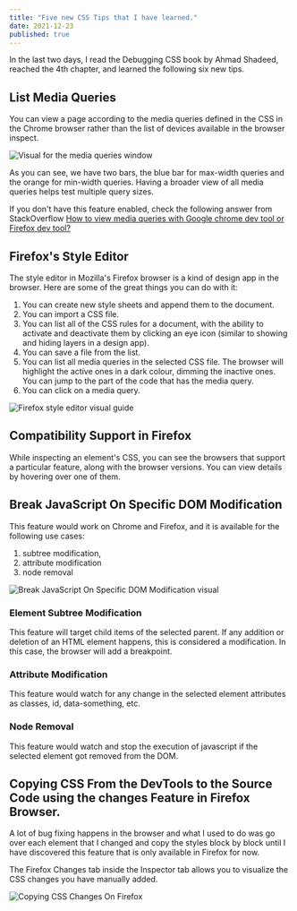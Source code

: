 ```yaml
---
title: "Five new CSS Tips that I have learned."
date: 2021-12-23
published: true
---
```


In the last two days, I read the Debugging CSS book by Ahmad Shadeed, reached the 4th chapter, and learned the following six new tips.

## List Media Queries

You can view a page according to the media queries defined in the CSS in the Chrome browser rather than the list of devices available in the browser inspect.

![Visual for the media queries window ](../assets/images/blog/list-media-queries.png 'Page 46 in the Debugging CSS book by Ahmad Shadeed')

As you can see, we have two bars, the blue bar for max-width queries and the orange for min-width queries. Having a broader view of all media queries helps test multiple query sizes.

If you don't have this feature enabled, check the following answer from StackOverflow [How to view media queries with Google chrome dev tool or Firefox dev tool?](https://stackoverflow.com/questions/42699978/how-to-view-media-queries-with-google-chrome-dev-tool-or-firefox-dev-tool)

## Firefox's Style Editor

The style editor in Mozilla's Firefox browser is a kind of design app in the browser. Here are some of the great things you can do with it:

1. You can create new style sheets and append them to the document.
2. You can import a CSS file.
3. You can list all of the CSS rules for a document, with the ability to activate and deactivate them by clicking an eye icon (similar to showing and hiding layers in a design app).
4. You can save a file from the list.
5. You can list all media queries in the selected CSS file. The browser will highlight the active ones in a dark colour, dimming the inactive ones. You can jump to the part of the code that has the media query.
6. You can click on a media query.

![Firefox style editor visual guide](../assets/images/blog/firefox-style-editor.png 'Page 54 in the Debugging CSS book by Ahmad Shadeed')

## Compatibility Support in Firefox

While inspecting an element's CSS, you can see the browsers that support a particular feature, along with the browser versions. You can view details by hovering over one of them.


## Break JavaScript On Specific DOM Modification

This feature would work on Chrome and Firefox, and it is available for the following use cases:

1. subtree modification,
2. attribute modification
3. node removal

![Break JavaScript On Specific DOM Modification visual](../assets/images/blog/break-javaScript-on-specific-DOM-modification.png 'Page 74 in the Debugging CSS book by Ahmad Shadeed')

### Element Subtree Modification

This feature will target child items of the selected parent. If any addition or deletion of an HTML element happens, this is considered a modification. In this case, the browser will add a breakpoint.

### Attribute Modification

This feature would watch for any change in the selected element attributes as classes, id, data-something, etc.

### Node Removal

This feature would watch and stop the execution of javascript if the selected element got removed from the DOM.

## Copying CSS From the DevTools to the Source Code using the changes Feature in Firefox Browser.

A lot of bug fixing happens in the browser and what I used to do was go over each element that I changed and copy the styles block by block until I have discovered this feature that is only available in Firefox for now.

The Firefox Changes tab inside the Inspector tab allows you to visualize the CSS changes you have manually added.

![Copying CSS Changes On Firefox](../assets/images/blog/copying-css-changes-on-firefox.png 'Page 82 in the Debugging CSS book by Ahmad Shadeed')
